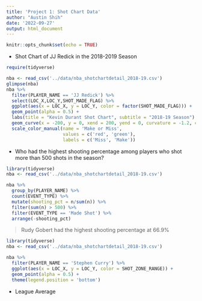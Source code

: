 ```yaml
---
title: 'Project 1: Shot Chart Data'
author: "Austin Shih"
date: '2022-09-27'
output: html_document
---
```


```r
knitr::opts_chunk$set(echo = TRUE)
```

- Shot Chart of JJ Redick in the 2018-2019 Season 
```r
require(tidyverse)

nba <- read_csv('../data/nba_shotchartdetail_2018-19.csv')
glimpse(nba)
nba %>% 
  filter(PLAYER_NAME == 'JJ Redick') %>%
  select(LOC_X,LOC_Y,SHOT_MADE_FLAG) %>%
  ggplot(aes(x = LOC_X, y = LOC_Y, color = factor(SHOT_MADE_FLAG))) + 
  geom_point(alpha = 0.5) + 
  labs(title = "Kevin Durant Shot Chart", subtitle = "2018-19 Season") + 
  geom_curve(x = -200, y = 0, xend = 200, yend = 0, curvature = -1.2, color = 'black') +
  scale_color_manual(name = 'Make or Miss', 
                     values = c('red', 'green'), 
                     labels = c('Miss', 'Make'))
```

- Who had the highest shooting percentage among players who shot more than 500 shots in the season? 
```r
library(tidyverse)
nba <- read_csv('../data/nba_shotchartdetail_2018-19.csv')

nba %>%
  group_by(PLAYER_NAME) %>%
  count(EVENT_TYPE) %>%
  mutate(shooting_pct = n/sum(n)) %>%
  filter(sum(n) > 500) %>%
  filter(EVENT_TYPE == 'Made Shot') %>%
  arrange(-shooting_pct) 
```
> Rudy Gobert had the highest shooting percentage at 66.9% 

```r
library(tidyverse)
nba <- read_csv('../data/nba_shotchartdetail_2018-19.csv')

nba %>%
  filter(PLAYER_NAME == 'Stephen Curry') %>%
  ggplot(aes(x = LOC_X, y = LOC_Y, color = SHOT_ZONE_RANGE)) + 
  geom_point(alpha = 0.5) + 
  theme(legend.position = 'bottom') 
```

- League Average 
